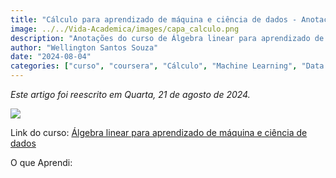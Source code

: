 ```yaml
---
title: "Cálculo para aprendizado de máquina e ciência de dados - Anotações"
image: ../../Vida-Academica/images/capa_calculo.png
description: "Anotações do curso de Álgebra linear para aprendizado de máquina e ciência de dados"
author: "Wellington Santos Souza"
date: "2024-08-04"
categories: ["curso", "coursera", "Cálculo", "Machine Learning", "Data Science", "Deep Learning", "Python"]
---
```


*Este artigo foi reescrito em Quarta, 21 de agosto de 2024.*

![](../images/calculo/capa_calculo.png){fig-alt="Capa" fig-title="Capa"}

Link do curso: [Álgebra linear para aprendizado de máquina e ciência de dados](https://www.coursera.org/learn/machine-learning-calculus)

O que Aprendi: